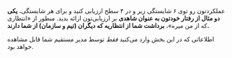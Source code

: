 عملکردتون رو توی ۶ شایستگی زیر و در ۴ سطح ارزیابی کنید و برای هر شایستگی، **یکی دو مثال از رفتار خودتون به عنوان شاهدی** بر ارزیابی‌تون ارائه بدید. منظور از «انتظاری که از من میره»، **برداشت شما از انتظاریه که دیگران (تیم و سازمان) از شما دارند.**

اطلاعاتی که در این بخش وارد می‌کنید _فقط_ توسط مدیر مستقیم شما قابل مشاهده خواهد بود.
